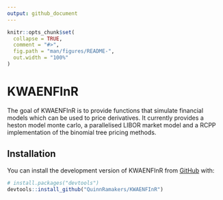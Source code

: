 ```yaml
---
output: github_document
---
```


<!-- README.md is generated from README.Rmd. Please edit that file -->

```r
knitr::opts_chunk$set(
  collapse = TRUE,
  comment = "#>",
  fig.path = "man/figures/README-",
  out.width = "100%"
)
```

# KWAENFInR

<!-- badges: start -->
<!-- badges: end -->

The goal of KWAENFInR is to provide functions that simulate financial models which can be used to price derivatives. It currently provides a heston model monte carlo, a parallelised LIBOR market model 
and a RCPP implementation of the binomial tree pricing methods.   

## Installation

You can install the development version of KWAENFInR from [GitHub](https://github.com/) with:

``` r
# install.packages("devtools")
devtools::install_github("QuinnRamakers/KWAENFInR")
```





